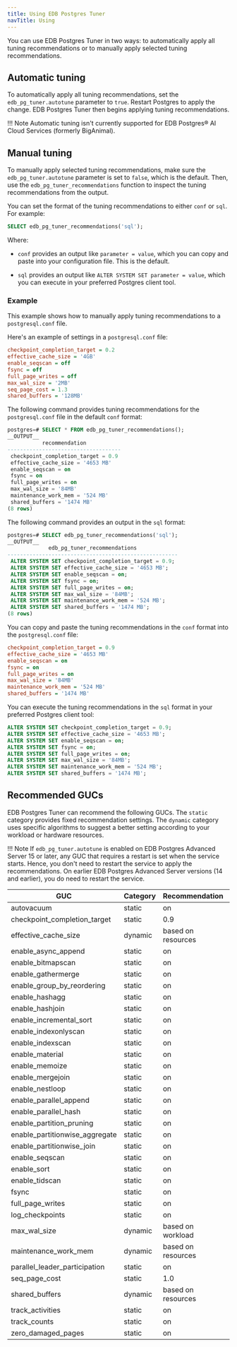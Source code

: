 ```yaml
---
title: Using EDB Postgres Tuner
navTitle: Using
---
```


You can use EDB Postgres Tuner in two ways: to automatically apply all tuning recommendations or to manually apply selected tuning recommendations. 

## Automatic tuning

To automatically apply all tuning recommendations, set the `edb_pg_tuner.autotune` parameter to `true`. Restart Postgres to apply the change. EDB Postgres Tuner then begins applying tuning recommendations.  

!!! Note
    Automatic tuning isn't currently supported for EDB Postgres® AI Cloud Services (formerly BigAnimal).

## Manual tuning

To manually apply selected tuning recommendations, make sure the `edb_pg_tuner.autotune` parameter is set to `false`, which is the default. Then, use the `edb_pg_tuner_recommendations` function to inspect the tuning recommendations from the output. 

You can set the format of the tuning recommendations to either `conf` or `sql`. For example:

```sql
SELECT edb_pg_tuner_recommendations('sql');
```

Where:

- `conf` provides an output like `parameter = value`, which you can copy and paste into your configuration file. This is the default. 

- `sql` provides an output like `ALTER SYSTEM SET parameter = value`, which you can execute in your preferred Postgres client tool. 

### Example

This example shows how to manually apply tuning recommendations to a `postgresql.conf` file. 

Here's an example of settings in a `postgresql.conf` file:

```ini
checkpoint_completion_target = 0.2
effective_cache_size = '4GB'
enable_seqscan = off
fsync = off
full_page_writes = off
max_wal_size = '2MB'
seq_page_cost = 1.3
shared_buffers = '128MB'
```

The following command provides tuning recommendations for the `postgresql.conf` file in the default `conf` format:

```sql
postgres=# SELECT * FROM edb_pg_tuner_recommendations();
__OUTPUT__
           recommendation
------------------------------------
 checkpoint_completion_target = 0.9
 effective_cache_size = '4653 MB'
 enable_seqscan = on
 fsync = on
 full_page_writes = on
 max_wal_size = '84MB'
 maintenance_work_mem = '524 MB'
 shared_buffers = '1474 MB'
(8 rows)
```

The following command provides an output in the `sql` format:

```sql
postgres=# SELECT edb_pg_tuner_recommendations('sql');
__OUTPUT__
             edb_pg_tuner_recommendations
------------------------------------------------------
 ALTER SYSTEM SET checkpoint_completion_target = 0.9;
 ALTER SYSTEM SET effective_cache_size = '4653 MB';
 ALTER SYSTEM SET enable_seqscan = on;
 ALTER SYSTEM SET fsync = on;
 ALTER SYSTEM SET full_page_writes = on;
 ALTER SYSTEM SET max_wal_size = '84MB';
 ALTER SYSTEM SET maintenance_work_mem = '524 MB';
 ALTER SYSTEM SET shared_buffers = '1474 MB';
(8 rows)
```

You can copy and paste the tuning recommendations in the `conf` format into the `postgresql.conf` file: 

```ini
checkpoint_completion_target = 0.9
effective_cache_size = '4653 MB'
enable_seqscan = on
fsync = on
full_page_writes = on
max_wal_size = '84MB'
maintenance_work_mem = '524 MB'
shared_buffers = '1474 MB'
```

You can execute the tuning recommendations in the `sql` format in your preferred Postgres client tool:

```sql
ALTER SYSTEM SET checkpoint_completion_target = 0.9;
ALTER SYSTEM SET effective_cache_size = '4653 MB';
ALTER SYSTEM SET enable_seqscan = on;
ALTER SYSTEM SET fsync = on;
ALTER SYSTEM SET full_page_writes = on;
ALTER SYSTEM SET max_wal_size = '84MB';
ALTER SYSTEM SET maintenance_work_mem = '524 MB';
ALTER SYSTEM SET shared_buffers = '1474 MB';
```

## Recommended GUCs

EDB Postgres Tuner can recommend the following GUCs. The `static` category provides fixed recommendation settings. The `dynamic` category uses specific algorithms to suggest a better setting according to your workload or hardware resources.

!!! Note
    If `edb_pg_tuner.autotune` is enabled on EDB Postgres Advanced Server 15 or later, any GUC that requires a restart is set when the service starts. Hence, you don't need to restart the service to apply the recommendations. On earlier EDB Postgres Advanced Server versions (14 and earlier), you do need to restart the service.

| GUC                            | Category | Recommendation    | Version |
| ------------------------------ | -------- | ----------------- | ------- |
| autovacuum                     | static   | on                |         |
| checkpoint_completion_target   | static   | 0.9               |         |
| effective_cache_size           | dynamic  | based on resources|         |
| enable_async_append            | static   | on                |         |
| enable_bitmapscan              | static   | on                |         |
| enable_gathermerge             | static   | on                |         |
| enable_group_by_reordering     | static   | on                |         |
| enable_hashagg                 | static   | on                |         |
| enable_hashjoin                | static   | on                |         |
| enable_incremental_sort        | static   | on                | 13+     |
| enable_indexonlyscan           | static   | on                |         |
| enable_indexscan               | static   | on                |         |
| enable_material                | static   | on                |         |
| enable_memoize                 | static   | on                | 14+     |
| enable_mergejoin               | static   | on                |         |
| enable_nestloop                | static   | on                |         |
| enable_parallel_append         | static   | on                | 11+     |
| enable_parallel_hash           | static   | on                | 11+     |
| enable_partition_pruning       | static   | on                | 11+     |
| enable_partitionwise_aggregate | static   | on                |         |
| enable_partitionwise_join      | static   | on                |         |
| enable_seqscan                 | static   | on                |         |
| enable_sort                    | static   | on                |         |
| enable_tidscan                 | static   | on                |         |
| fsync                          | static   | on                |         |
| full_page_writes               | static   | on                |         |
| log_checkpoints                | static   | on                |         |
| max_wal_size                   | dynamic  | based on workload |         |
| maintenance_work_mem           | dynamic  | based on resources|         |
| parallel_leader_participation  | static   | on                |         |
| seq_page_cost                  | static   | 1.0               |         |
| shared_buffers                 | dynamic  | based on resources|         |
| track_activities               | static   | on                |         |
| track_counts                   | static   | on                |         |
| zero_damaged_pages             | static   | on                |         |

